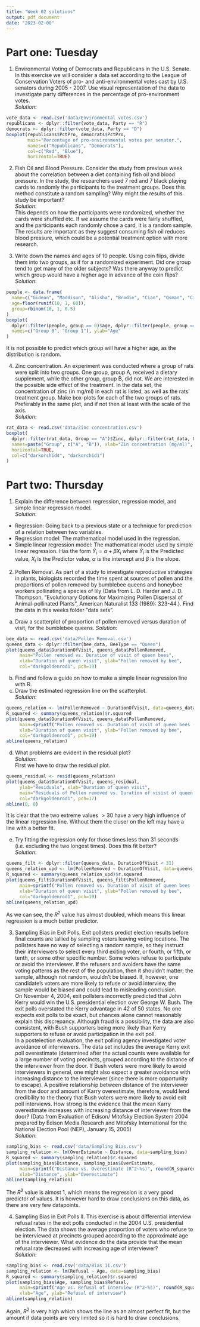 ---
title: "Week 02 solutions"
output: pdf_document
date: "2023-02-08"
---
# Part one: Tuesday
1. Environmental Voting of Democrats and Republicans in the U.S. Senate. In this exercise we will consider a data set according to the League of Conservation Voters of pro- and anti-environmental votes cast by U.S. senators during 2005 - 2007. Use visual representation of the data to investigate party differences in the percentage of pro-environment votes.  
*Solution*:
```{r}
vote_data <- read.csv('data/Environmental votes.csv')
republicans <- dplyr::filter(vote_data, Party == "R")
democrats <- dplyr::filter(vote_data, Party == "D")
boxplot(republicans$PctPro, democrats$PctPro,
        main="Percentage of pro-environmental votes per senator.",
        names=c("Republicans", "Democrats"),
        col=c("Red", "Blue"),
        horizontal=TRUE)
```

2. Fish Oil and Blood Pressure. Consider the study from previous week about the correlation between a diet containing fish oil and blood pressure. In the study, the researchers used 7 red and 7 black playing cards to randomly the participants to the treatment groups. Does this method constitute a random sampling? Why might the results of this study be important?  
*Solution*:  
This depends on how the participants were randomized, whether the cards were shuffled etc. If we assume the cards were fairly shuffled, and the participants each randomly chose a card, it is a random sample.  
The results are important as they suggest consuming fish oil reduces blood pressure, which could be a potential treatment option with more research.  

3. Write down the names and ages of 10 people. Using coin flips, divide them into two groups, as if for a randomized experiment. Did one group tend to get many of the older subjects? Was there anyway to predict which group would have a higher age in advance of the coin flips?  
*Solution*:  
```{r}
people <- data.frame(
  name=c("Gideon", "Maddison", "Alisha", "Brodie", "Cian", "Osman", "Ciara", "Alesha", "Jesse", "Kurtis"),
  age=floor(runif(10, 1, 60)),
  group=rbinom(10, 1, 0.5)
)
boxplot(
  dplyr::filter(people, group == 0)$age, dplyr::filter(people, group == 1)$age,
  names=c("Group 0", "Group 1"), ylab="Age"
)
```
It is not possible to predict which group will have a higher age, as the distribution is random.  

4. Zinc concentration. An experiment was conducted where a group of rats were split into two groups. One group, group A, received a dietary supplement, while the other group, group B, did not. We are interested in the possible side effect of the treatment. In the data set, the concentration of zinc (in mg/ml) in each rat is listed, as well as the rats’ treatment group. Make box-plots for each of the two groups of rats. Preferably in the same plot, and if not then at least with the scale of the axis.  
*Solution*:  
```{r}
rat_data <- read.csv('data/Zinc concentration.csv')
boxplot(
  dplyr::filter(rat_data, Group == "A")$Zinc, dplyr::filter(rat_data, Group == "B")$Zinc,
  names=paste("Group", c("A", "B")), xlab="Zin concentration (mg/ml)",
  horizontal=TRUE,
  col=c("darkorchid4", "darkorchid1")
)
```

# Part two: Thursday  
1. Explain the difference between regression, regression model, and simple linear regression model.  
*Solution*:  
* Regression: Going back to a previous state or a technique for prediction of a relation between two variables.  
* Regression model: The mathematical model used in the regression.  
* Simple linear regression model: The mathematical model used by simple linear regression. Has the form $\hat{Y}_i=\alpha+\beta X_i$ where $\hat{Y}_i$ is the Predicted value, $X_i$ is the Predictor value, $\alpha$ is the intercept and $\beta$ is the slope.  
  
2. Pollen Removal. As part of a study to investigate reproductive strategies in plants, biologists recorded the time spent at sources of pollen and the proportions of pollen removed by bumblebee queens and honeybee workers pollinating a species of lily (Data from L. D. Harder and J. D. Thompson, ”Evolutionary Options for Maximizing Pollen Dispersal of Animal-pollinated Plants”, American Naturalist 133 (1989): 323-44.). Find the data in this weeks folder ”data sets”.  
  
(a) Draw a scatterplot of proportion of pollen removed versus duration of visit, for the bumblebee queens. 
*Solution*:  
```{r}
bee_data <- read.csv('data/Pollen Removal.csv')
queens_data <- dplyr::filter(bee_data, BeeType == "Queen")
plot(queens_data$DurationOfVisit, queens_data$PollenRemoved,
     main="Pollen removed vs. Duration of visit of queen bees",
     xlab="Duration of queen visit", ylab="Pollen removed by bee",
     col="darkgoldenrod1", pch=19)
```

(b) Find and follow a guide on how to make a simple linear regression line with R.  
(c) Draw the estimated regression line on the scatterplot.  
*Solution*:  
```{r}
queens_relation <- lm(PollenRemoved ~ DurationOfVisit, data=queens_data)
R_squared <- summary(queens_relation)$r.squared
plot(queens_data$DurationOfVisit, queens_data$PollenRemoved,
     main=sprintf("Pollen removed vs. Duration of visit of queen bees (R^2~%s)", round(R_squared, digits=4)),
     xlab="Duration of queen visit", ylab="Pollen removed by bee",
     col="darkgoldenrod1", pch=19)
abline(queens_relation)
```

(d) What problems are evident in the residual plot?  
*Solution*:  
First we have to draw the residual plot.  
```{r}
queens_residual <- resid(queens_relation)
plot(queens_data$DurationOfVisit, queens_residual,
     ylab="Residuals", xlab="Duration of queen visit",
     main="Residuals of Pollen removed vs. Duration of visist of queen bees",
     col="darkgoldenrod1", pch=17)
abline(0, 0)
```

It is clear that the two extreme values $>30$ have a very high influence of the linear regression line. Without them the cluser on the left may have a line with a better fit.  
  
(e) Try fitting the regression only for those times less than 31 seconds (i.e. excluding the two longest times). Does this fit better?  
*Solution*:
```{r}
queens_filt <- dplyr::filter(queens_data, DurationOfVisit < 31)
queens_relation_upd <- lm(PollenRemoved ~ DurationOfVisit, data=queens_filt)
R_squared <- summary(queens_relation_upd)$r.squared
plot(queens_filt$DurationOfVisit, queens_filt$PollenRemoved,
     main=sprintf("Pollen removed vs. Duration of visit of queen bees (R^2~%s)", round(R_squared, digits=4)),
     xlab="Duration of queen visit", ylab="Pollen removed by bee",
     col="darkgoldenrod1", pch=19)
abline(queens_relation_upd)
```
As we can see, the $R^2$ value has almost doubled, which means this linear regression is a much better predictor.  
  
3. Sampling Bias in Exit Polls. Exit pollsters predict election results before final counts are tallied by sampling voters leaving voting locations. The pollsters have no way of selecting a random sample, so they instruct their interviewers to select every third exiting voter, or fourth, or fifth, or tenth, or some other specific number. Some voters refuse to participate or avoid the interviewer. If the refusers and avoiders have the same voting patterns as the rest of the population, then it shouldn’t matter; the sample, although not random, wouldn’t be biased. If, however, one candidate’s voters are more likely to refuse or avoid interview, the sample would be biased and could lead to misleading conclusion.  
On November 4, 2004, exit pollsters incorrectly predicted that John Kerry would win the U.S. presidential election over George W. Bush. The exit polls overstated the Kerry advantage in 42 of 50 states. No one expects exit polls to be exact, but chances alone cannot reasonably explain this discrepancy. Although fraud is a possibility, the data are also consistent, with Bush supporters being more likely than Kerry supporters to refuse or avoid participation in the exit poll.  
In a postelection evaluation, the exit polling agency investigated voter avoidance of interviewers. The data set includes the average Kerry exit poll overestimate (determined after the actual counts were available for a large number of voting precincts, grouped according to the distance of the interviewer from the door. If Bush voters were more likely to avoid interviewers in general, one might also expect a greater avoidance with increasing distance to the interviewer (since there is more opportunity to escape). A positive relationship between distance of the interviewer from the door and amount of Karry overestimate, therefore, would lend credibility to the theory that Bush voters were more likely to avoid exit poll interviews. How strong is the evidence that the mean Karry overestimate increases with increasing distance of interviewer from the door? (Data from Evaluation of Edison/ Mitofsky Election System 2004 prepared by Edison Media Research and Mitofsky International for the National Election Pool (NEP), January 15, 2005)  
*Solution*:  
```{r}
sampling_bias <- read.csv('data/Sampling Bias.csv')
sampling_relation <- lm(OverEstimate ~ Distance, data=sampling_bias)
R_squared <- summary(sampling_relation)$r.squared
plot(sampling_bias$Distance, sampling_bias$OverEstimate,
     main=sprintf("Distance vs. Overestimate (R^2~%s)", round(R_squared, 3)),
     xlab="Distance", ylab="Overestimate")
abline(sampling_relation)
```
The $R^2$ value is almost 1, which means the regression is a very good predictor of values. It is however hard to draw conclusions on this data, as there are very few datapoints.  
  
4. Sampling Bias in Exit Polls II. This exercise is about differential interview refusal rates in the exit polls conducted in the 2004 U.S. presidential election. The data shows the average proportion of voters who refuse to be interviewed at precincts grouped according to the approximate age of the interviewer. What evidence do the data provide that the mean refusal rate decreased with increasing age of interviewer?  
*Solution*:  
```{r}
sampling_bias <- read.csv('data/Bias II.csv')
sampling_relation <- lm(Refusal ~ Age, data=sampling_bias)
R_squared <- summary(sampling_relation)$r.squared
plot(sampling_bias$Age, sampling_bias$Refusal,
     main=sprintf("Age vs. Refusal of interview (R^2~%s)", round(R_squared, 3)),
     xlab="Age", ylab="Refusal of interview")
abline(sampling_relation)
```
Again, $R^2$ is very high which shows the line as an almost perfect fit, but the amount if data points are very limited so it is hard to draw conclusions.  